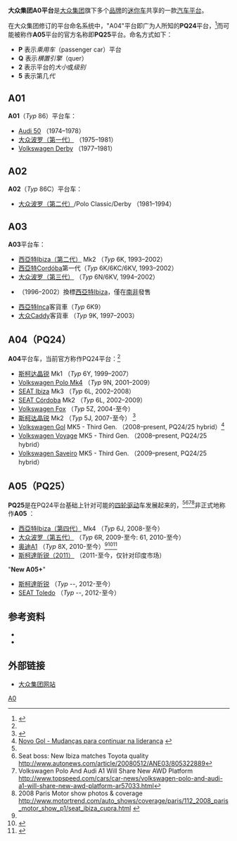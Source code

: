 {{noteTA
|1=zh-cn: 大众; zh-tw: 福斯; zh-hk: 福士;
|2=zh-cn:斯柯达; zh-tw:Škoda 
|3=zh-cn:波罗; zh-tw:Polo
|4=zh-cn:斯柯达晶锐; zh-tw:Škoda Fabia 
}}

'''大众集团A0平台'''是[[大众集团|大众集团]]旗下多个[[品牌|品牌]]的[[迷你车|迷你车]]共享的一款[[汽车平台|汽车平台]]。

在大众集团修订的平台命名系统中，"A04"平台即广为人所知的'''PQ24'''平台，<ref name=4Car>{{cite web|title=Frankfurt Motor Show: Audi heads up the A1|url=http://www.channel4.com/4car/news/news-story.jsp?news_id=16519|work=4Car|date=18 September 2007|accessdate=1 October 2009|deadurl=yes|archiveurl=https://web.archive.org/web/20090716020521/http://www.channel4.com/4car/news/news-story.jsp?news_id=16519|archivedate=2009年7月16日}}</ref>而可能被称作'''A05'''平台的官方名称即'''PQ25'''平台。命名方式如下：

*'''P''' 表示''乘用车''（passenger car）平台
*'''Q''' 表示''横置引擎''（quer）
*'''2''' 表示平台的''大小''或''级别''
*'''5''' 表示第几''代''

==A01==
'''A01'''（''Typ'' 86）平台车：
*[[Audi_50|Audi 50]]  （1974–1978）
*[[大众波罗#歷史#第一代（Typ_86,_1975年–1981年）|大众波罗（第一代）]] （1975–1981）
*[[Volkswagen_Derby|Volkswagen Derby]] （1977–1981）

==A02==
'''A02'''（''Typ'' 86C）平台车：
*[[大众波罗#歷史#第二代（Typ_86C,_1981年–1994年）|大众波罗（第二代）]]/Polo Classic/Derby （1981–1994）

==A03==
'''A03'''平台车：
*[[西亞特Ibiza#第二代（Typ_6K；1993年至2002年）|西亞特Ibiza（第二代）]] Mk2 （''Typ'' 6K, 1993–2002）
*[[西亞特Cordóba|西亞特Cordóba]]第一代（''Typ'' 6K/6KC/6KV, 1993–2002）
*[[大众波罗#歷史#第三代（Typ_6N,_1994年–2002年）|大众波罗（第三代）]] （''Typ'' 6N/6KV, 1994–2002）
*{{link-en|大眾波羅Playa|Volkswagen Polo Playa}}（1996–2002）換標[[西亞特Ibiza|西亞特Ibiza]]，僅在[[南非|南非]]發售
*[[西亞特Inca|西亞特Inca]]客貨車（''Typ'' 6K9）
*[[大众Caddy|大众Caddy]]客貨車 （''Typ'' 9K, 1997–2003）

==A04（PQ24）{{Anchor|A04|PQ24}}==
'''A04'''平台车，当前官方称作PQ24平台：<ref name=4Car/>
*[[斯柯达晶锐|斯柯达晶锐]] Mk1 （''Typ'' 6Y, 1999–2007）
*[[Volkswagen_Polo_Mk4|Volkswagen Polo Mk4]] （''Typ'' 9N, 2001–2009）
*[[SEAT_Ibiza|SEAT Ibiza]] Mk3 （''Typ'' 6L, 2002–2008）
*[[SEAT_Córdoba|SEAT Córdoba]] Mk2 （''Typ'' 6L, 2002–2009）
*[[Volkswagen_Fox|Volkswagen Fox]] （''Typ'' 5Z, 2004-至今）
*[[斯柯达晶锐|斯柯达晶锐]] Mk2 （''Typ'' 5J, 2007-至今） <ref name=PQ25>{{cite web|title=Next generation VW small car platform to offer all-wheel drive|url=http://www.leftlanenews.com/next-generation-vw-small-car-platform-to-offer-all-wheel-drive.html|accessdate=2 October 2010|archive-date=2018-07-02|archive-url=https://web.archive.org/web/20180702233240/https://www.leftlanenews.com/next-generation-vw-small-car-platform-to-offer-all-wheel-drive.html|dead-url=yes}}</ref>
*[[Volkswagen_Gol|Volkswagen Gol]] MK5 - Third Gen. （2008–present, PQ24/25 hybrid）<ref>[http://noticias.vrum.com.br/veiculos/template_interna_noticias,id_noticias=27081&id_sessoes=4/template_interna_noticias.shtml Novo Gol - Mudanças para continuar na liderança] {{Wayback|url=http://noticias.vrum.com.br/veiculos/template_interna_noticias%2Cid_noticias%3D27081%26id_sessoes%3D4/template_interna_noticias.shtml |date=20091216021411 }} {{pt icon}}</ref>
*[[Volkswagen_Voyage|Volkswagen Voyage]] MK5 - Third Gen. （2008–present, PQ24/25 hybrid）
*[[Volkswagen_Saveiro|Volkswagen Saveiro]] MK5 - Third Gen. （2009–present, PQ24/25 hybrid）

==A05（PQ25）{{Anchor|A05|PQ25}}==
'''PQ25'''是在PQ24平台基础上针对可能的[[四轮驱动|四轮驱动]]车发展起来的，<ref name=PQ25/><ref>Seat boss: New Ibiza matches Toyota quality http://www.autonews.com/article/20080512/ANE03/805322889</ref><ref>Volkswagen Polo And Audi A1 Will Share New AWD Platform http://www.topspeed.com/cars/car-news/volkswagen-polo-and-audi-a1-will-share-new-awd-platform-ar57033.html{{Dead link}}</ref><ref>2008 Paris Motor show photos & coverage http://www.motortrend.com/auto_shows/coverage/paris/112_2008_paris_motor_show_p1/seat_ibiza_cupra.html {{Wayback|url=http://www.motortrend.com/auto_shows/coverage/paris/112_2008_paris_motor_show_p1/seat_ibiza_cupra.html |date=20140808052728 }}</ref>非正式地称作'''A05''' ：
*[[西亞特Ibiza#第四代（Typ_6J；2008年至2017年）|西亞特Ibiza（第四代）]] Mk4 （''Typ'' 6J, 2008-至今）
*[[大众波罗#歷史#第五代（Typ_6R,_2009年–2013年）|大众波罗（第五代）]] （''Typ'' 6R, 2009-至今: 61, 2010-至今）
*[[奥迪A1|奥迪A1]] （''Typ'' 8X, 2010-至今）<ref name=4Car/><ref>{{cite web|title=Some Audi A1 details （correct and incorrect） from Motor Trend Volkswagen Polo news story|url=http://forums.fourtitude.com/zerothread?id=4208756|work=Fourtitude.com|date=19 January 2009|accessdate=1 October 2009|archive-date=2009-07-15|archive-url=https://web.archive.org/web/20090715173656/http://forums.fourtitude.com/zerothread?id=4208756|dead-url=no}}</ref><ref>{{cite web|title=Thinking Small: Audi A1, Q3 and VW Polo|url=http://www.motortrend.com/features/auto_news/2009/112_0903_volkswagen_audi_small_cars/index.html|publisher=Source Interlink Media|work=[[Motor_Trend|Motor Trend]]|date=1 March 2009|accessdate=1 October 2009|archive-date=2011-06-29|archive-url=https://web.archive.org/web/20110629095810/http://www.motortrend.com/features/auto_news/2009/112_0903_volkswagen_audi_small_cars/index.html|dead-url=no}}</ref>
*[[斯柯達昕锐（2011）|斯柯達昕锐（2011）]] （2011-至今，仅针对印度市场）
"'''New A05+'''"
*[[斯柯達昕锐|斯柯達昕锐]] （''Typ'' --, 2012-至今）
*[[SEAT_Toledo#Mk4|SEAT Toledo]] （''Typ'' --, 2012-至今）

==参考资料==
{{Reflist}}
{{refbegin}}
*{{cite web|title=Im Fokus: Volkswagen|url=http://www.autoactu.com/doc_new/26plateformesVWen-allemand.pdf|language=de|format=PDF|work=Automobil-Produktion|date=March 2006|accessdate=1 October 2009|archive-url=https://web.archive.org/web/20160117092937/http://www.autoactu.com/doc_new/26plateformesVWen-allemand.pdf|archive-date=2016-01-17|dead-url=yes}}
*{{cite news|title=Europe's slight rise & anticipated decline - Auto by the Numbers - car sales, production in Western Europe - Illustration - Statistical Data Included|url=http://findarticles.com/p/articles/mi_m0KJI/is_4_114/ai_85009249/pg_2/|publisher=CBS Interactive Business UK|date=April 2002|accessdate=1 October 2009|first=Mark|last=Fulthorpe|archive-date=2009-12-28|archive-url=https://web.archive.org/web/20091228091036/http://findarticles.com/p/articles/mi_m0KJI/is_4_114/ai_85009249/pg_2/|dead-url=no}}
{{refend}}

==外部链接==
*[http://www.VolkswagenAG.com 大众集团网站]{{Wayback|url=http://www.volkswagenag.com/ |date=20190723211437 }}

{{Volkswagen Group brands}}

[[Category:大众平台|A0]]